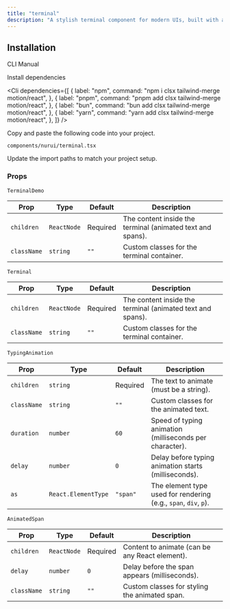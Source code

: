 ```yaml
---
title: "terminal"
description: "A stylish terminal component for modern UIs, built with accessibility and animation in mind."
---
```


<ComponentPreview componentName="terminal" />

## Installation

<Tabs defaultValue="cli">

<TabsList>
  <TabsTrigger value="cli">CLI</TabsTrigger>
  <TabsTrigger value="manual">Manual</TabsTrigger>
</TabsList>

<TabsContent value="cli">
  <Cli />
</TabsContent>

<TabsContent value="manual">

<Steps>

<Step>Install dependencies</Step>

<Cli
  dependencies={[
    {
      label: "npm",
      command: "npm i clsx tailwind-merge motion/react",
    },
    {
      label: "pnpm",
      command: "pnpm add clsx tailwind-merge motion/react",
    },
    {
      label: "bun",
      command: "bun add clsx tailwind-merge motion/react",
    },
    {
      label: "yarn",
      command: "yarn add clsx tailwind-merge motion/react",
    },
  ]}
/>

<Step>Copy and paste the following code into your project.</Step>

`components/nurui/terminal.tsx`

<CodeBlock componentName="terminal" fileName="terminal" />

<Step>Update the import paths to match your project setup.</Step>
   
</Steps>

</TabsContent>

</Tabs>

### Props

`TerminalDemo`

| Prop        | Type        | Default  | Description                                                |
| ----------- | ----------- | -------- | ---------------------------------------------------------- |
| `children`  | `ReactNode` | Required | The content inside the terminal (animated text and spans). |
| `className` | `string`    | `""`     | Custom classes for the terminal container.                 |

`Terminal`

| Prop        | Type        | Default  | Description                                                |
| ----------- | ----------- | -------- | ---------------------------------------------------------- |
| `children`  | `ReactNode` | Required | The content inside the terminal (animated text and spans). |
| `className` | `string`    | `""`     | Custom classes for the terminal container.                 |

`TypingAnimation`

| Prop        | Type                | Default  | Description                                                     |
| ----------- | ------------------- | -------- | --------------------------------------------------------------- |
| `children`  | `string`            | Required | The text to animate (must be a string).                         |
| `className` | `string`            | `""`     | Custom classes for the animated text.                           |
| `duration`  | `number`            | `60`     | Speed of typing animation (milliseconds per character).         |
| `delay`     | `number`            | `0`      | Delay before typing animation starts (milliseconds).            |
| `as`        | `React.ElementType` | `"span"` | The element type used for rendering (e.g., `span`, `div`, `p`). |

`AnimatedSpan`

| Prop        | Type        | Default  | Description                                    |
| ----------- | ----------- | -------- | ---------------------------------------------- |
| `children`  | `ReactNode` | Required | Content to animate (can be any React element). |
| `delay`     | `number`    | `0`      | Delay before the span appears (milliseconds).  |
| `className` | `string`    | `""`     | Custom classes for styling the animated span.  |
